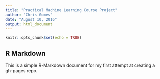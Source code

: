 ```yaml
---
title: "Practical Machine Learning Course Project"
author: "Chris Gomes"
date: "August 10, 2016"
output: html_document
---
```


```r
knitr::opts_chunk$set(echo = TRUE)
```

## R Markdown

This is a simple R-Markdown document for my first attempt at creating a gh-pages repo.